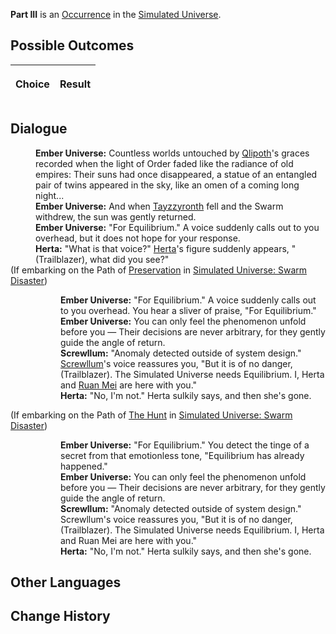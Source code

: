{{Simulated Universe Event Infobox
|title         = Part III
|image         = 4.png
|type          =
|domains_su    = 
|domains_ext   = 
|domains_swarm = 
|domains_gng   = 
|requirements  =
|prev          = 
|next          = 
|indexRewards  =
|characters    = Herta;Ruan Mei;Qlipoth;Tayzzyronth;Screwllum
}}
'''Part III''' is an [[Simulated Universe/Occurrence|Occurrence]] in the [[Simulated Universe]].

==Possible Outcomes==
{| class="article-table"
!Choice
!Result

|}

<!--
==Gameplay Notes==

-->
==Dialogue==
{{Dialogue Start}}
:'''Ember Universe:''' Countless worlds untouched by [[Qlipoth]]'s graces recorded when the light of Order faded like the radiance of old empires: Their suns had once disappeared, a statue of an entangled pair of twins appeared in the sky, like an omen of a coming long night...
:'''Ember Universe:''' And when [[Tayzzyronth]] fell and the Swarm withdrew, the sun was gently returned.
:'''Ember Universe:''' "For Equilibrium." A voice suddenly calls out to you overhead, but it does not hope for your response.
:'''Herta:''' "What is that voice?" [[Herta]]'s figure suddenly appears, "(Trailblazer), what did you see?"
;(If embarking on the Path of [[Simulated Universe/Paths#Preservation|Preservation]] in [[Simulated Universe: Swarm Disaster]])
:{{SU Special Dialogue|Preservation|For Equilibrium!|The Universe requires equilibrium.}}
::'''Ember Universe:''' "For Equilibrium." A voice suddenly calls out to you overhead. You hear a sliver of praise, "For Equilibrium."
::'''Ember Universe:''' You can only feel the phenomenon unfold before you &mdash; Their decisions are never arbitrary, for they gently guide the angle of return.
::'''Screwllum:''' "Anomaly detected outside of system design." [[Screwllum]]'s voice reassures you, "But it is of no danger, (Trailblazer). The Simulated Universe needs Equilibrium. I, Herta and [[Ruan Mei]] are here with you."
::'''Herta:''' "No, I'm not." Herta sulkily says, and then she's gone.
;(If embarking on the Path of [[Simulated Universe/Paths#The Hunt|The Hunt]] in [[Simulated Universe: Swarm Disaster]])
:{{SU Special Dialogue|The Hunt|Can I refuse Equilibrium?|The Simulated Universe may not require... equilibrium.}}
::'''Ember Universe:''' "For Equilibrium." You detect the tinge of a secret from that emotionless tone, "Equilibrium has already happened."
::'''Ember Universe:''' You can only feel the phenomenon unfold before you &mdash; Their decisions are never arbitrary, for they gently guide the angle of return.
::'''Screwllum:''' "Anomaly detected outside of system design." Screwllum's voice reassures you, "But it is of no danger, (Trailblazer). The Simulated Universe needs Equilibrium. I, Herta and Ruan Mei are here with you."
::'''Herta:''' "No, I'm not." Herta sulkily says, and then she's gone.
{{Dialogue End}}

==Other Languages==
{{Other Languages
|en    = Part III
|zhs   = 其三
|zht   = 其三
|ja    = その3
|ko    = III
|es    = Parte III
|fr    = Partie III
|ru    = III
|th    = ตอน 3
|vi    = Phần 3
|de    = Teil 3
|id    = Bagian III
|pt    = Parte III
}}

==Change History==
{{Change History|1.0}}
